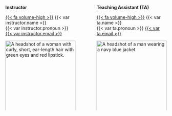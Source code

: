 
:::: {.columns}

::: {.column width="45%"}

**Instructor**

[{{< fa volume-high >}}](audio/instructor.mp3) {{< var instructor.name >}}   
{{< var instructor.pronoun >}}
[{{< var instructor.email >}}](mailto: {{< var instructor.email >}})

<img src="img/instructor.jpeg" class="rounded-circle center mx-auto d-block"
     alt="A headshot of a woman with curly, short, ear-length hair with green eyes and red lipstick."
     style="float: left; margin-right: 10px; width: 100%; padding-bottom:20px;" />
     

Office Hours: <br> {{< var instructor.office-hours >}} 

{{< fa building-columns >}} {{< var instructor.office >}}

[{{< fa video >}}  Zoom]({{< var instructor.zoom >}})


:::

::: {.column width="5%"}

:::

::: {.column width="45%"}

**Teaching Assistant (TA)**

[{{< fa volume-high >}}](audio/ta.mp3) {{< var ta.name >}}   
{{< var ta.pronoun >}}
[{{< var ta.email >}}](mailto: {{< var ta.email >}})

<img src="img/ta.jpeg" class="rounded-circle center mx-auto d-block"
     alt="A headshot of a man wearing a navy blue jacket"
     style="float: left; margin-right: 10px; width: 100%; padding-bottom:20px;" />
     

Office Hours: <br> {{< var ta.office-hours >}} 

{{< fa building-columns >}} {{< var ta.office >}}

[{{< fa video >}}  Zoom]({{< var ta.zoom >}})



:::



::::




     
     
   